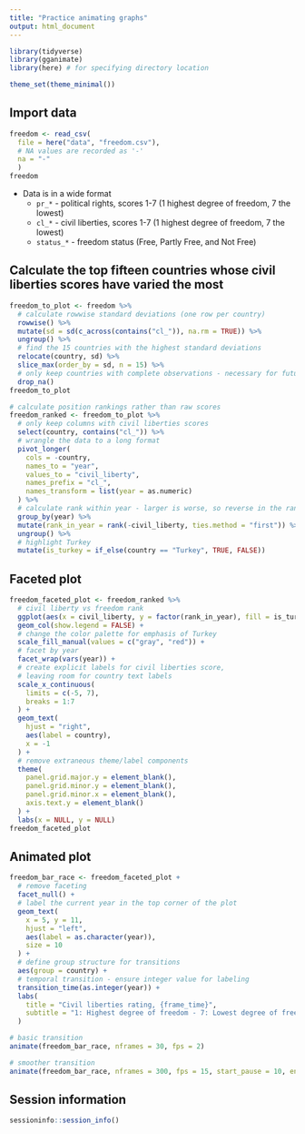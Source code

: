 ```yaml
---
title: "Practice animating graphs"
output: html_document
---
```


```r
library(tidyverse)
library(gganimate)
library(here) # for specifying directory location

theme_set(theme_minimal())
```

## Import data

```r
freedom <- read_csv(
  file = here("data", "freedom.csv"),
  # NA values are recorded as '-'
  na = "-"
  )
freedom
```

- Data is in a wide format
    - `pr_*` - political rights, scores 1-7 (1 highest degree of freedom, 7 the lowest)
    - `cl_*` - civil liberties, scores 1-7 (1 highest degree of freedom, 7 the lowest)
    - `status_*` - freedom status (Free, Partly Free, and Not Free)

## Calculate the top fifteen countries whose civil liberties scores have varied the most

```r
freedom_to_plot <- freedom %>%
  # calculate rowwise standard deviations (one row per country)
  rowwise() %>%
  mutate(sd = sd(c_across(contains("cl_")), na.rm = TRUE)) %>%
  ungroup() %>%
  # find the 15 countries with the highest standard deviations
  relocate(country, sd) %>%
  slice_max(order_by = sd, n = 15) %>%
  # only keep countries with complete observations - necessary for future plotting
  drop_na()
freedom_to_plot

# calculate position rankings rather than raw scores
freedom_ranked <- freedom_to_plot %>%
  # only keep columns with civil liberties scores
  select(country, contains("cl_")) %>%
  # wrangle the data to a long format
  pivot_longer(
    cols = -country,
    names_to = "year",
    values_to = "civil_liberty",
    names_prefix = "cl_",
    names_transform = list(year = as.numeric)
  ) %>%
  # calculate rank within year - larger is worse, so reverse in the ranking
  group_by(year) %>%
  mutate(rank_in_year = rank(-civil_liberty, ties.method = "first")) %>%
  ungroup() %>%
  # highlight Turkey
  mutate(is_turkey = if_else(country == "Turkey", TRUE, FALSE))
```

## Faceted plot

```r
freedom_faceted_plot <- freedom_ranked %>%
  # civil liberty vs freedom rank
  ggplot(aes(x = civil_liberty, y = factor(rank_in_year), fill = is_turkey)) +
  geom_col(show.legend = FALSE) +
  # change the color palette for emphasis of Turkey
  scale_fill_manual(values = c("gray", "red")) +
  # facet by year
  facet_wrap(vars(year)) +
  # create explicit labels for civil liberties score,
  # leaving room for country text labels
  scale_x_continuous(
    limits = c(-5, 7),
    breaks = 1:7
  ) +
  geom_text(
    hjust = "right",
    aes(label = country),
    x = -1
  ) +
  # remove extraneous theme/label components
  theme(
    panel.grid.major.y = element_blank(),
    panel.grid.minor.y = element_blank(),
    panel.grid.minor.x = element_blank(),
    axis.text.y = element_blank()
  ) +
  labs(x = NULL, y = NULL)
freedom_faceted_plot
```

## Animated plot

```r
freedom_bar_race <- freedom_faceted_plot +
  # remove faceting
  facet_null() +
  # label the current year in the top corner of the plot
  geom_text(
    x = 5, y = 11,
    hjust = "left",
    aes(label = as.character(year)),
    size = 10
  ) +
  # define group structure for transitions
  aes(group = country) +
  # temporal transition - ensure integer value for labeling
  transition_time(as.integer(year)) +
  labs(
    title = "Civil liberties rating, {frame_time}",
    subtitle = "1: Highest degree of freedom - 7: Lowest degree of freedom"
  )

# basic transition
animate(freedom_bar_race, nframes = 30, fps = 2)
```

```r
# smoother transition
animate(freedom_bar_race, nframes = 300, fps = 15, start_pause = 10, end_pause = 10)
```

## Session information

```r
sessioninfo::session_info()
```
